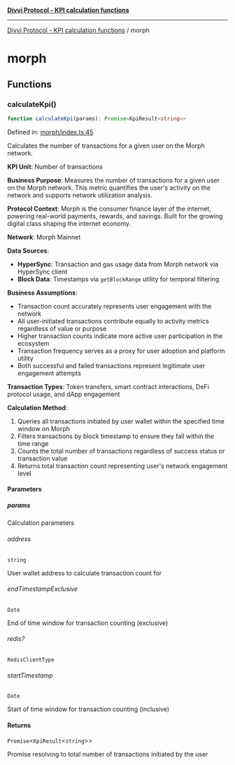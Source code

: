 [**Divvi Protocol - KPI calculation functions**](./README)

---

[Divvi Protocol - KPI calculation functions](./README) / morph

# morph

## Functions

### calculateKpi()

```ts
function calculateKpi(params): Promise<KpiResult<string>>
```

Defined in: [morph/index.ts:45](https://github.com/divvi-xyz/divvi-protocol/blob/main/scripts/calculateKpi/protocols/morph/index.ts#L45)

Calculates the number of transactions for a given user on the Morph network.

**KPI Unit**: Number of transactions

**Business Purpose**: Measures the number of transactions for a given user on the Morph network.
This metric quantifies the user's activity on the network and supports network utilization analysis.

**Protocol Context**: Morph is the consumer finance layer of the internet, powering real-world payments,
rewards, and savings. Built for the growing digital class shaping the internet economy.

**Network**: Morph Mainnet

**Data Sources**:

- **HyperSync**: Transaction and gas usage data from Morph network via HyperSync client
- **Block Data**: Timestamps via `getBlockRange` utility for temporal filtering

**Business Assumptions**:

- Transaction count accurately represents user engagement with the network
- All user-initiated transactions contribute equally to activity metrics regardless of value or purpose
- Higher transaction counts indicate more active user participation in the ecosystem
- Transaction frequency serves as a proxy for user adoption and platform utility
- Both successful and failed transactions represent legitimate user engagement attempts

**Transaction Types**: Token transfers, smart contract interactions, DeFi protocol usage, and dApp engagement

**Calculation Method**:

1. Queries all transactions initiated by user wallet within the specified time window on Morph
2. Filters transactions by block timestamp to ensure they fall within the time range
3. Counts the total number of transactions regardless of success status or transaction value
4. Returns total transaction count representing user's network engagement level

#### Parameters

##### params

Calculation parameters

###### address

`string`

User wallet address to calculate transaction count for

###### endTimestampExclusive

`Date`

End of time window for transaction counting (exclusive)

###### redis?

`RedisClientType`

###### startTimestamp

`Date`

Start of time window for transaction counting (inclusive)

#### Returns

`Promise`\<`KpiResult`\<`string`\>\>

Promise resolving to total number of transactions initiated by the user
